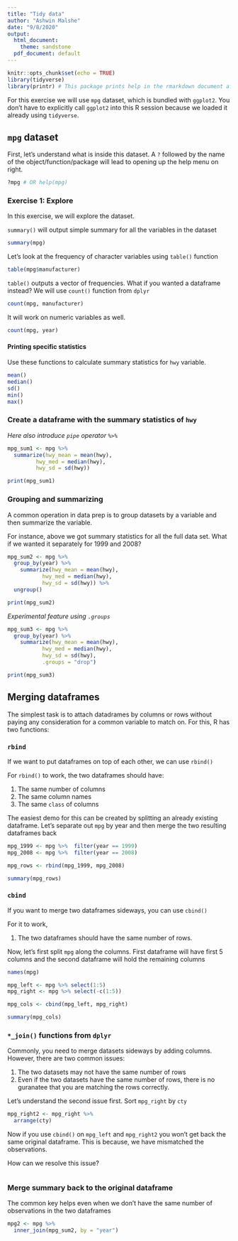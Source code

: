 ```yaml
---
title: "Tidy data"
author: "Ashwin Malshe"
date: "9/8/2020"
output:
  html_document:
    theme: sandstone
  pdf_document: default
---
```


```r
knitr::opts_chunk$set(echo = TRUE)
library(tidyverse)
library(printr) # This package prints help in the rmarkdown document after knitting
```

For this exercise we will use `mpg` dataset, which is bundled with `ggplot2`. You don't have to explicitly call `ggplot2` into this R session because we loaded it already using `tidyverse`.

## `mpg` dataset

First, let's understand what is inside this dataset. A `?` followed by the name of the object/function/package will lead to opening up the help menu on right.

```r
?mpg # OR help(mpg)
```


### Exercise 1: Explore

In this exercise, we will explore the dataset. 

`summary()` will output simple summary for all the variables in the dataset

```r
summary(mpg)
```

Let's look at the frequency of character variables using `table()` function

```r
table(mpg$manufacturer)
```


`table()` outputs a vector of frequencies. What if you wanted a dataframe instead? We will use `count()` function from `dplyr`

```r
count(mpg, manufacturer)

```

It will work on numeric variables as well.

```r
count(mpg, year)
```


#### Printing specific statistics

Use these functions to calculate summary statistics for `hwy` variable.

```r
mean()
median()
sd()
min()
max()
```


### Create a dataframe with the summary statistics of `hwy`

*Here also introduce `pipe` operator ` %>% `*


```r
mpg_sum1 <- mpg %>% 
  summarize(hwy_mean = mean(hwy),
         hwy_med = median(hwy),
         hwy_sd = sd(hwy))
```


```r
print(mpg_sum1)
```


### Grouping and summarizing

A common operation in data prep is to group datasets by a variable and then summarize the variable.

For instance, above we got summary statistics for all the full data set. What if we wanted it separately for 1999 and 2008?

```r
mpg_sum2 <- mpg %>% 
  group_by(year) %>% 
    summarize(hwy_mean = mean(hwy),
           hwy_med = median(hwy),
           hwy_sd = sd(hwy)) %>% 
  ungroup()
```


```r
print(mpg_sum2)
```

*Experimental feature using `.groups`*

```r
mpg_sum3 <- mpg %>% 
  group_by(year) %>% 
    summarize(hwy_mean = mean(hwy),
           hwy_med = median(hwy),
           hwy_sd = sd(hwy),
           .groups = "drop") 
```

```r
print(mpg_sum3)
```


## Merging dataframes

The simplest task is to attach datadrames by columns or rows without paying any consideration for a common variable to match on. For this, R has two functions:

### `rbind`

If we want to put dataframes on top of each other, we can use `rbind()`

For `rbind()` to work, the two dataframes should have:

1. The same number of columns
2. The same column names
3. The same `class` of columns

The easiest demo for this can be created by splitting an already existing dataframe.
Let's separate out `mpg` by year and then merge the two resulting dataframes back

```r
mpg_1999 <- mpg %>%  filter(year == 1999)
mpg_2008 <- mpg %>%  filter(year == 2008)
```

```r
mpg_rows <- rbind(mpg_1999, mpg_2008)
```

```r
summary(mpg_rows)
```



### `cbind`

If you want to merge two dataframes sideways, you can use `cbind()`

For it to work,

1. The two dataframes should have the same number of rows.

Now, let's first split `mpg` along the columns. First dataframe will have first 5 columns and the second dataframe will hold the remaining columns

```r
names(mpg)
```


```r

mpg_left <- mpg %>% select(1:5)
mpg_right <- mpg %>% select(-c(1:5))

```



```r
mpg_cols <- cbind(mpg_left, mpg_right)
```

```r
summary(mpg_cols)
```


### `*_join()` functions from `dplyr`

Commonly, you need to merge datasets sideways by adding columns. However, there are two common issues:

1. The two datasets may not have the same number of rows
2. Even if the two datasets have the same number of rows, there is no guranatee that you are matching the rows correctly.


Let's understand the second issue first.
Sort `mpg_right` by `cty`

```r
mpg_right2 <- mpg_right %>% 
  arrange(cty)

```

Now if you use `cbind()` on `mpg_left` and `mpg_right2` you won't get back the same original dataframe. This is because, we have mismatched the observations.

How can we resolve this issue?

```r

```

### Merge summary back to the original dataframe

The common key helps even when we don't have the same number of observations in the two dataframes


```r
mpg2 <- mpg %>% 
  inner_join(mpg_sum2, by = "year")
```










